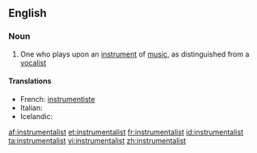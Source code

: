 ==English==

===Noun===
{{en-noun}}

#One who plays upon an [[instrument]] of [[music]], as distinguished from a [[vocalist]]

====Translations====
* French: [[instrumentiste]]
* Italian: {{t-|it|strumentista|m|f}}
* Icelandic: {{t|is|hljóðfæraleikari|m}}

[[af:instrumentalist]]
[[et:instrumentalist]]
[[fr:instrumentalist]]
[[id:instrumentalist]]
[[ta:instrumentalist]]
[[vi:instrumentalist]]
[[zh:instrumentalist]]